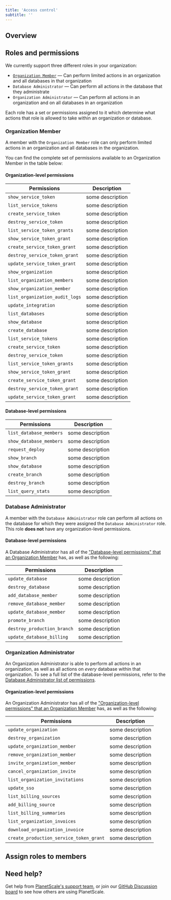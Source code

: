 ```yaml
---
title: 'Access control'
subtitle: ''
---
```


## Overview

## Roles and permissions

We currently support three different roles in your organization:

- [`Organization Member`](#organization-member) &mdash; Can perform limited actions in an organization and all databases in that organization
- `Database Administrator` &mdash; Can perform all actions in the database that they administrate
- `Organization Administrator` &mdash; Can perform all actions in an organization and on all databases in an organization

Each role has a set or permissions assigned to it which determine what actions that role is allowed to take within an organization or database.

### Organization Member

A member with the `Organization Member` role can only perform limited actions in an organization and all databases in the organization.

You can find the complete set of permissions available to an Organization Member in the table below:

#### Organization-level permissions

| Permissions | Description |
| ------------------------ | ---------------------------- |
| `show_service_token` | some description |
| `list_service_tokens` | some description |
| `create_service_token` | some description |
| `destroy_service_token` | some description |
| `list_service_token_grants` | some description |
| `show_service_token_grant` | some description |
| `create_service_token_grant` | some description |
| `destroy_service_token_grant` | some description |
| `update_service_token_grant` | some description |
| `show_organization` | some description |
| `list_organization_members` | some description |
| `show_organization_member` | some description |
| `list_organization_audit_logs` | some description |
| `update_integration` | some description |
| `list_databases` | some description |
| `show_database` | some description |
| `create_database` | some description |
| `list_service_tokens` | some description |
| `create_service_token` | some description |
| `destroy_service_token` | some description |
| `list_service_token_grants` | some description |
| `show_service_token_grant` | some description |
| `create_service_token_grant` | some description |
| `destroy_service_token_grant` | some description |
| `update_service_token_grant` | some description |

#### Database-level permissions

| Permissions | Description |
| ------------------------ | ---------------------------- |
| `list_database_members` | some description |
| `show_database_members` | some description |
| `request_deploy` | some description |
| `show_branch` | some description |
| `show_database` | some description |
| `create_branch` | some description |
| `destroy_branch` | some description |
| `list_query_stats` | some description |

### Database Administrator

A member with the `Database Administrator` role can perform all actions on the database for which they were assigned the `Database Administrator` role. This role **does not** have any organization-level permissions. 

#### Database-level permissions

A Database Administrator has all of the ["Database-level permissions" that an Organization Member](#organization-member) has, as well as the following:

| Permissions | Description |
| ------------------------ | ---------------------------- |
| `update_database` | some description |
| `destroy_database` | some description |
| `add_database_member` | some description |
| `remove_database_member` | some description |
| `update_database_member` | some description |
| `promote_branch` | some description |
| `destroy_production_branch` | some description |
| `update_database_billing` | some description |

### Organization Administrator

An Organization Administrator is able to perform all actions in an organization, as well as all actions on _every_ database within that organization. To see a full list of the database-level permissions, refer to the [Database Administrator list of permissions](#database-administrator). 

#### Organization-level permissions

An Organization Administrator has all of the ["Organization-level permissions" that an Organization Member](#organization-member) has, as well as the following:

| Permissions | Description |
| ------------------------ | ---------------------------- |
| `update_organization` | some description |
| `destroy_organization` | some description |
| `update_organization_member` | some description |
| `remove_organization_member` | some description |
| `invite_organization_member` | some description |
| `cancel_organization_invite` | some description |
| `list_organization_invitations` | some description |
| `update_sso` | some description |
| `list_billing_sources` | some description |
| `add_billing_source` | some description |
| `list_billing_summaries` | some description |
| `list_organization_invoices` | some description |
| `download_organization_invoice` | some description |
| `create_production_service_token_grant` | some description |

## Assign roles to members

## Need help?

Get help from [PlanetScale's support team](https://www.planetscale.com/support), or join our [GitHub Discussion board](https://github.com/planetscale/beta/discussions) to see how others are using PlanetScale.
